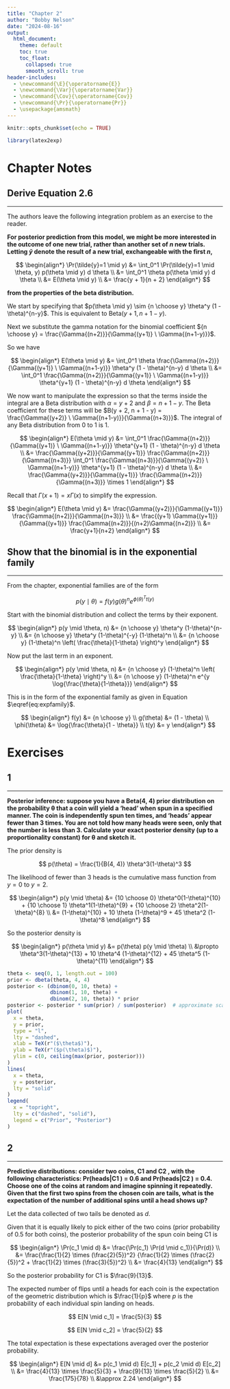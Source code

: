 ```yaml
---
title: "Chapter 2"
author: "Bobby Nelson"
date: "2024-08-16"
output:
  html_document:
    theme: default
    toc: true
    toc_float:
      collapsed: true
      smooth_scroll: true
header-includes:
  - \newcommand{\E}{\operatorname{E}}
  - \newcommand{\Var}{\operatorname{Var}}
  - \newcommand{\Cov}{\operatorname{Cov}}
  - \newcommand{\Pr}{\operatorname{Pr}}
  - \usepackage{amsmath}
---
```


<script type="text/x-mathjax-config">
MathJax.Hub.Config({
  TeX: { equationNumbers: { autoNumber: "AMS" } }
});
</script>


```r
knitr::opts_chunk$set(echo = TRUE)
```

```r
library(latex2exp)
```

# Chapter Notes

## Derive Equation 2.6

---

The authors leave the following integration problem as an exercise to the reader.

**For posterior prediction from this model, we might be more interested in the outcome of one new trial, rather than another set of $n$ new trials. Letting $\tilde{y}$ denote the result of a new trial, exchangeable with the first $n$,**

$$
\begin{align*}
  \Pr(\tilde{y}=1 \mid y)
    &= \int_0^1 \Pr(\tilde{y}=1 \mid \theta, y) p(\theta \mid y) d \theta \\
    &= \int_0^1 \theta p(\theta \mid y) d \theta \\
    &= E(\theta \mid y) \\
    &= \frac{y + 1}{n + 2}
\end{align*}
$$

**from the properties of the beta distribution.**

We start by specifying that $p(\theta \mid y) \sim {n \choose y} \theta^y (1 - \theta)^{n-y}$. This is equivalent to $\text{Beta}(y + 1, n + 1 - y)$.

Next we substitute the gamma notation for the binomial coefficient ${n \choose y} = \frac{\Gamma{(n+2)}}{\Gamma{(y+1)} \ \Gamma{(n+1-y)}}$.

So we have

$$
\begin{align*}
  E(\theta \mid y)
    &= \int_0^1 \theta \frac{\Gamma{(n+2)}}{\Gamma{(y+1)} \ \Gamma{(n+1-y)}} \theta^y (1 - \theta)^{n-y} d \theta \\
    &= \int_0^1 \frac{\Gamma{(n+2)}}{\Gamma{(y+1)} \ \Gamma{(n+1-y)}} \theta^{y+1} (1 - \theta)^{n-y} d \theta 
\end{align*}
$$

We now want to manipulate the expression so that the terms inside the integral are a Beta distribution with $\alpha = y + 2$ and $\beta = n + 1 - y$. The Beta coefficient for these terms will be $B(y + 2, n + 1 - y) = \frac{\Gamma{(y+2)} \ \Gamma{(n+1-y)}}{\Gamma{(n+3)}}$. The integral of any Beta distribution from 0 to 1 is 1.

$$
\begin{align*}
  E(\theta \mid y)
    &= \int_0^1 \frac{\Gamma{(n+2)}}{\Gamma{(y+1)} \ \Gamma{(n+1-y)}} \theta^{y+1} (1 - \theta)^{n-y} d \theta \\
    &= \frac{\Gamma{(y+2)}}{\Gamma{(y+1)}} \frac{\Gamma{(n+2)}}{\Gamma{(n+3)}}
        \int_0^1 \frac{\Gamma{(n+3)}}{\Gamma{(y+2)} \ \Gamma{(n+1-y)}} \theta^{y+1} (1 - \theta)^{n-y} d \theta \\
    &= \frac{\Gamma{(y+2)}}{\Gamma{(y+1)}} \frac{\Gamma{(n+2)}}{\Gamma{(n+3)}} \times 1
\end{align*}
$$

Recall that $\Gamma{(x+1)} = x \Gamma{(x)}$ to simplify the expression.

$$
\begin{align*}
  E(\theta \mid y)
    &= \frac{\Gamma{(y+2)}}{\Gamma{(y+1)}} \frac{\Gamma{(n+2)}}{\Gamma{(n+3)}} \\
    &= \frac{(y+1) \Gamma{(y+1)}}{\Gamma{(y+1)}} \frac{\Gamma{(n+2)}}{(n+2)\Gamma{(n+2)}} \\
    &= \frac{y+1}{n+2}
\end{align*}
$$

## Show that the binomial is in the exponential family

---

From the chapter, exponential families are of the form

$$
\begin{equation}
  \label{eq:expfamily}
  p(y \mid \theta) = f(y) g(\theta)^n e^{\phi(\theta)^T t(y)}
\end{equation}
$$

Start with the binomial distribution and collect the terms by their exponent.

$$
\begin{align*}
  p(y \mid \theta, n)
    &= {n \choose y} \theta^y (1-\theta)^{n-y} \\
    &= {n \choose y} \theta^y (1-\theta)^{-y} (1-\theta)^n \\
    &= {n \choose y} (1-\theta)^n \left( \frac{\theta}{1-\theta} \right)^y
\end{align*}
$$

Now put the last term in an exponent.

$$
\begin{align*}
  p(y \mid \theta, n)
    &= {n \choose y} (1-\theta)^n \left( \frac{\theta}{1-\theta} \right)^y \\
    &= {n \choose y} (1-\theta)^n e^{y \log{\frac{\theta}{1-\theta}}}
\end{align*}
$$

This is in the form of the exponential family as given in Equation $\eqref{eq:expfamily}$.

$$
\begin{align*}
  f(y) &= {n \choose y} \\
  g(\theta) &= (1 - \theta) \\
  \phi(\theta) &= \log{\frac{\theta}{1 - \theta}} \\
  t(y) &= y
\end{align*}
$$

# Exercises

## 1

---

**Posterior inference: suppose you have a Beta(4, 4) prior distribution on the probability θ that a coin will yield a ‘head’ when spun in a specified manner. The coin is independently spun ten times, and ‘heads’ appear fewer than 3 times. You are not told how many heads were seen, only that the number is less than 3. Calculate your exact posterior density (up to a proportionality constant) for θ and sketch it.**

The prior density is

$$
p(\theta) = \frac{1}{B(4, 4)} \theta^3(1-\theta)^3
$$

The likelihood of fewer than 3 heads is the cumulative mass function from $y = 0$ to $y = 2$.

$$
\begin{align*}
  p(y \mid \theta)
    &= {10 \choose 0} \theta^0(1-\theta)^{10} + 
       {10 \choose 1} \theta^1(1-\theta)^{9} +
       {10 \choose 2} \theta^2(1-\theta)^{8} \\
    &= (1-\theta)^{10} +
       10 \theta (1-\theta)^9 +
       45 \theta^2 (1-\theta)^8
\end{align*}
$$

So the posterior density is

$$
\begin{align*}
  p(\theta \mid y) &= p(\theta) p(y \mid \theta) \\
    &\propto \theta^3(1-\theta)^{13} +
             10 \theta^4 (1-\theta)^{12} +
             45 \theta^5 (1-\theta)^{11}
\end{align*}
$$

```r
theta <- seq(0, 1, length.out = 100)
prior <- dbeta(theta, 4, 4)
posterior <- (dbinom(0, 10, theta) +
              dbinom(1, 10, theta) +
              dbinom(2, 10, theta)) * prior
posterior <- posterior * sum(prior) / sum(posterior)  # approximate scaling
plot(
  x = theta,
  y = prior,
  type = "l",
  lty = "dashed",
  xlab = TeX(r"($\theta$)"),
  ylab = TeX(r"($p(\theta)$)"),
  ylim = c(0, ceiling(max(prior, posterior)))
)
lines(
  x = theta,
  y = posterior,
  lty = "solid"
)
legend(
  x = "topright",
  lty = c("dashed", "solid"),
  legend = c("Prior", "Posterior")
)
```

## 2

---

**Predictive distributions: consider two coins, C1 and C2 , with the following characteristics: Pr(heads|C1 ) = 0.6 and Pr(heads|C2 ) = 0.4. Choose one of the coins at random and imagine spinning it repeatedly. Given that the first two spins from the chosen coin are tails, what is the expectation of the number of additional spins until a head shows up?**

Let the data collected of two tails be denoted as $d$.

Given that it is equally likely to pick either of the two coins (prior probability of 0.5 for both coins), the posterior probability of the spun coin being C1 is

$$
\begin{align*}
  \Pr(c_1 \mid d)
    &= \frac{\Pr(c_1) \Pr(d \mid c_1)}{\Pr(d)} \\
    &= \frac{\frac{1}{2} \times (\frac{2}{5})^2}
            {\frac{1}{2} \times (\frac{2}{5})^2 + \frac{1}{2} \times (\frac{3}{5})^2} \\
    &= \frac{4}{13}
\end{align*}
$$

So the posterior probability for C1 is $\frac{9}{13}$.

The expected number of flips until a heads for each coin is the expectation of the geometric distribution which is $\frac{1}{p}$ where $p$ is the probability of each individual spin landing on heads.

$$
E[N \mid c_1] = \frac{5}{3}
$$

$$
E[N \mid c_2] = \frac{5}{2}
$$

The total expectation is these expectations averaged over the posterior probability.

$$
\begin{align*}
  E[N \mid d] 
    &= p(c_1 \mid d) E[c_1] + p(c_2 \mid d) E[c_2] \\
    &= \frac{4}{13} \times \frac{5}{3} + \frac{9}{13} \times \frac{5}{2} \\
    &= \frac{175}{78} \\
    &\approx 2.24 
\end{align*}
$$


